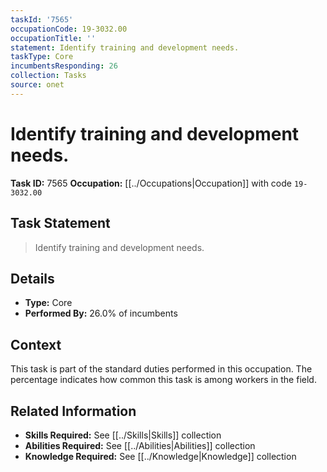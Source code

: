 ```yaml
---
taskId: '7565'
occupationCode: 19-3032.00
occupationTitle: ''
statement: Identify training and development needs.
taskType: Core
incumbentsResponding: 26
collection: Tasks
source: onet
---
```

# Identify training and development needs.

**Task ID:** 7565
**Occupation:** [[../Occupations|Occupation]] with code `19-3032.00`

## Task Statement

> Identify training and development needs.

## Details

- **Type:** Core
- **Performed By:** 26.0% of incumbents

## Context

This task is part of the standard duties performed in this occupation. The percentage indicates how common this task is among workers in the field.

## Related Information

- **Skills Required:** See [[../Skills|Skills]] collection
- **Abilities Required:** See [[../Abilities|Abilities]] collection
- **Knowledge Required:** See [[../Knowledge|Knowledge]] collection
